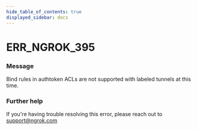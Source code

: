 ```yaml
---
hide_table_of_contents: true
displayed_sidebar: docs
---
```



# ERR_NGROK_395

### Message

Bind rules in authtoken ACLs are not supported with labeled tunnels at this time.

<ErrorDetails error="err_ngrok_395" />

### Further help

If you're having trouble resolving this error, please reach out to [support@ngrok.com](mailto:support@ngrok.com?subject=Help%20with%20ERR_NGROK_395)

